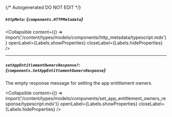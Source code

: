 {/* Autogenerated DO NOT EDIT  */}

##### `httpMeta`: *{`components.HTTPMetadata`}*

<Collapsible content={() => import('/content/types/models/components/http_metadata/typescript.mdx')} openLabel={Labels.showProperties} closeLabel={Labels.hideProperties} />


---
##### `setAppEntitlementOwnersResponse?`: *{`components.SetAppEntitlementOwnersResponse`}*
The empty response message for setting the app entitlement owners.

<Collapsible content={() => import('/content/types/models/components/set_app_entitlement_owners_response/typescript.mdx')} openLabel={Labels.showProperties} closeLabel={Labels.hideProperties} />



